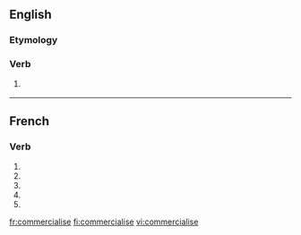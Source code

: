 {{also|commercialisé}}
==English==

===Etymology===
{{suffix|commercial|ise}}

===Verb===
{{en-verb|commercialis|es}}

# {{British}} {{alternative spelling of|commercialize}}

----

==French==

===Verb===
{{fr-verb-form}}

# {{form of|[[first-person|First-person]] [[singular]] [[present indicative]]|commercialiser|lang=fr}}
# {{form of|[[third-person|Third-person]] [[singular]] [[present indicative]]| commercialiser|lang=fr}}
# {{form of|First-person singular [[present subjunctive]]|commercialiser|lang=fr}}
# {{form of|[[third-person|Third-person]] singular [[present subjunctive]]| commercialiser|lang=fr}}
# {{form of|Second-person singular [[imperative]]|commercialiser |lang=fr}}

[[fr:commercialise]]
[[fi:commercialise]]
[[vi:commercialise]]